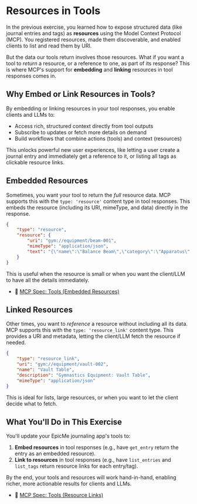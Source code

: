 # Resources in Tools

<EpicVideo url="https://www.epicai.pro/workshops/day-1-setup-intro-and-tools/intro~ezvmy" />

In the previous exercise, you learned how to expose structured data (like journal entries and tags) as **resources** using the Model Context Protocol (MCP). You registered resources, made them discoverable, and enabled clients to list and read them by URI.

But the data our tools return involves those resources. What if you want a tool to _return_ a resource, or a reference to one, as part of its response? This is where MCP's support for **embedding** and **linking** resources in tool responses comes in.

## Why Embed or Link Resources in Tools?

By embedding or linking resources in your tool responses, you enable clients and LLMs to:

- Access rich, structured context directly from tool outputs
- Subscribe to updates or fetch more details on demand
- Build workflows that combine actions (tools) and context (resources)

This unlocks powerful new user experiences, like letting a user create a journal entry and immediately get a reference to it, or listing all tags as clickable resource links.

## Embedded Resources

Sometimes, you want your tool to return the _full_ resource data. MCP supports this with the `type: 'resource'` content type in tool responses. This embeds the resource (including its URI, mimeType, and data) directly in the response.

```json
{
	"type": "resource",
	"resource": {
		"uri": "gym://equipment/beam-001",
		"mimeType": "application/json",
		"text": "{\"name\":\"Balance Beam\",\"category\":\"Apparatus\",\"length\":5.0,\"unit\":\"meters\"}"
	}
}
```

This is useful when the resource is small or when you want the client/LLM to have all the details immediately.

- 📜 [MCP Spec: Tools (Embedded Resources)](https://modelcontextprotocol.io/specification/2025-06-18/server/tools#embedded-resources)

## Linked Resources

Other times, you want to _reference_ a resource without including all its data. MCP supports this with the `type: 'resource_link'` content type. This provides a URI and metadata, letting the client/LLM fetch the resource if needed.

```json
{
	"type": "resource_link",
	"uri": "gym://equipment/vault-002",
	"name": "Vault Table",
	"description": "Gymnastics Equipment: Vault Table",
	"mimeType": "application/json"
}
```

This is ideal for lists, large resources, or when you want to let the client decide what to fetch.

## What You'll Do in This Exercise

You'll update your EpicMe journaling app's tools to:

1. **Embed resources** in tool responses (e.g., have `get_entry` return the entry as an embedded resource).
2. **Link to resources** in tool responses (e.g., have `list_entries` and `list_tags` return resource links for each entry/tag).

By the end, your tools and resources will work hand-in-hand, enabling richer, more actionable results for clients and LLMs.

- 📜 [MCP Spec: Tools (Resource Links)](https://modelcontextprotocol.io/specification/2025-06-18/server/tools#resource-links)
